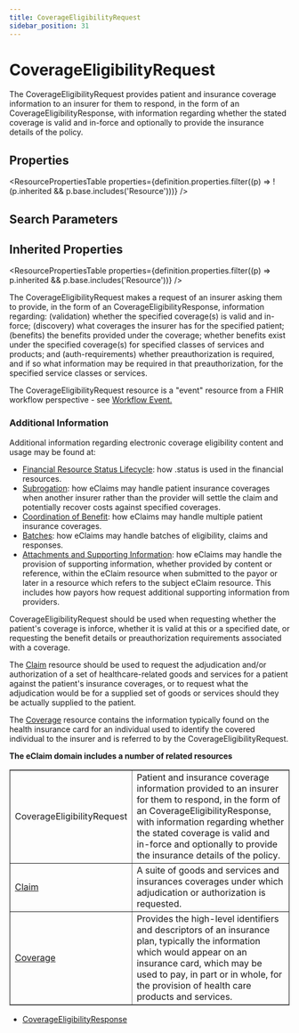 ```yaml
---
title: CoverageEligibilityRequest
sidebar_position: 31
---
```



# CoverageEligibilityRequest

The <Link to="/docs/api/fhir/resources/coverageeligibilityrequest">CoverageEligibilityRequest</Link> provides patient and insurance coverage information to an insurer for them to respond, in the form of an <Link to="/docs/api/fhir/resources/coverageeligibilityresponse">CoverageEligibilityResponse</Link>, with information regarding whether the stated coverage is valid and in-force and optionally to provide the insurance details of the policy.

<Tabs queryString="section">
  <TabItem value="schema" label="Schema" default>

## Properties

<ResourcePropertiesTable
  properties={definition.properties.filter((p) => !(p.inherited && p.base.includes('Resource')))}
/>

## Search Parameters

<SearchParamsTable searchParams={definition.searchParameters} />

## Inherited Properties

<ResourcePropertiesTable properties={definition.properties.filter((p) => p.inherited && p.base.includes('Resource'))} />

  </TabItem>
<TabItem value="usage" label="Usage">
<div> <a name="scope"></a>  <p> The <Link to="/docs/api/fhir/resources/coverageeligibilityrequest">CoverageEligibilityRequest</Link> makes a request of an insurer asking them to provide, in the form of an <Link to="/docs/api/fhir/resources/coverageeligibilityresponse">CoverageEligibilityResponse</Link>,  information regarding: (validation) whether the specified coverage(s) is valid and in-force; (discovery) what coverages the insurer has for the specified patient; (benefits) the benefits provided under the coverage; whether benefits exist under the specified coverage(s) for specified classes of services and products; and (auth-requirements)  whether preauthorization is required, and if so what information may be required in that preauthorization, for the specified service classes or services. </p>    <p>The <Link to="/docs/api/fhir/resources/coverageeligibilityrequest">CoverageEligibilityRequest</Link> resource is a "event" resource from a FHIR workflow perspective - see <a href="https://www.hl7.org/fhir/workflow.html#event">Workflow Event.</a></p>  <h3 class="self-link-parent"> Additional Information <a href="https://www.hl7.org/fhir/coverageeligibilityrequest.html#13.2.1.1" title="link to here" class="self-link"></a></h3> <p> Additional information regarding electronic coverage eligibility content and usage may be found at: </p>   <ul> <li><a href="https://www.hl7.org/fhir/financial-module.html#resource-status">Financial Resource Status Lifecycle</a>: how .status is used in the financial resources.</li> <li><a href="https://www.hl7.org/fhir/financial-module.html#subrogation">Subrogation</a>: how eClaims may handle patient insurance coverages when another insurer rather than  the provider will settle the claim and potentially recover costs against specified coverages.</li> <li><a href="https://www.hl7.org/fhir/financial-module.html#cob">Coordination of Benefit</a>: how eClaims may handle multiple patient insurance coverages.</li> <li><a href="https://www.hl7.org/fhir/financial-module.html#batch">Batches</a>: how eClaims may handle batches of eligibility, claims and responses.</li> <li><a href="https://www.hl7.org/fhir/financial-module.html#attachments">Attachments and Supporting Information</a>: how eClaims may handle the provision of supporting  information, whether provided by content or reference, within the eClaim resource when submitted to the payor or later in a resource which refers  to the subject eClaim resource. This includes how payors how request additional supporting information from providers.</li> </ul>  </div>
</TabItem>
<TabItem value="relationships" label="Relationships">
<div>  <p> <Link to="/docs/api/fhir/resources/coverageeligibilityrequest">CoverageEligibilityRequest</Link> should be used when requesting whether the patient's coverage is inforce, whether it is valid at this or a specified date, or requesting the benefit details or preauthorization requirements associated with a coverage. </p> <p> The <a href="/docs/api/fhir/resources/claim">Claim</a> resource should be used to request the adjudication and/or authorization of a set of healthcare-related goods and services for a patient against the patient's insurance coverages, or to request what the adjudication would be for a supplied set of goods or services should they be actually supplied to the patient. </p> <p> The <a href="/docs/api/fhir/resources/coverage">Coverage</a> resource contains the information typically found on the health insurance card for an individual used to identify the covered individual to the insurer and is referred to by the <Link to="/docs/api/fhir/resources/coverageeligibilityrequest">CoverageEligibilityRequest</Link>. </p>   <p>    <b>The eClaim domain includes a number of related resources</b>   </p>    <table border="1" cellpadding="1" cellspacing="2" frame="box">    <tbody><tr>     <td>CoverageEligibilityRequest</td>     <td>Patient and insurance coverage information provided to an insurer for them to respond, in the form of an <Link to="/docs/api/fhir/resources/coverageeligibilityresponse">CoverageEligibilityResponse</Link>, with information regarding whether the stated coverage is valid and in-force and optionally to provide the insurance details of the policy.</td>    </tr>    <tr>     <td><a href="/docs/api/fhir/resources/claim">Claim</a></td>     <td>A suite of goods and services and insurances coverages under which adjudication or authorization is requested.</td>    </tr>    <tr>     <td><a href="/docs/api/fhir/resources/coverage">Coverage</a></td>     <td>Provides the high-level identifiers and descriptors of an insurance plan, typically the information which would appear on an insurance card, which may be used to pay, in part or in whole, for the provision of health care products and services.</td>    </tr> </tbody></table> </div>
</TabItem>

<TabItem value="referencedBy" label="Referenced By">
<ul><li><a href="/docs/api/fhir/resources/coverageeligibilityresponse">CoverageEligibilityResponse</a></li></ul>
</TabItem>
</Tabs>
